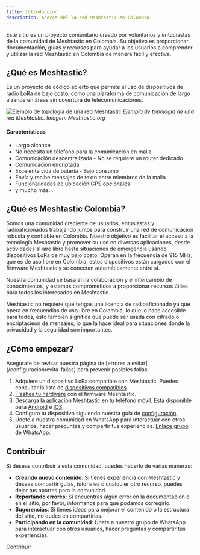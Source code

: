 ```yaml
---
title: Introducción
description: Acerca del la red Meshtastic en Colombia
---
```



Este sitio es un proyecto comunitario creado por voluntarios y entuciastas de la comunidad de Meshtastic en Colombia. Su objetivo es proporcionar documentación, guías y recursos para ayudar a los usuarios a comprender y utilizar la red Meshtastic en Colombia de manera fácil y efectiva.

## ¿Qué es Meshtastic?

Es un proyecto de código abierto que permite el uso de dispositivos de radio LoRa de bajo costo, como una plaraforma de comunicación de largo alzance en áreas sin covertura de telecomunicaciones.

![Ejemplo de topología de una red Meshtastic](../../../assets/images/lora-topology.webp)
_Ejemplo de topología de una red Meshtastic. Imagen: Meshtastic.org_

#### Características

- Largo alcance
- No necesita un télefono para la comunicación en malla
- Comunicación descentralizada - No se requiere un router dedicado
- Comunicación encriptada
- Excelente vida de batería - Bajo consumo
- Envía y recibe mensajes de texto entre miembros de la malla
- Funcionalidades de ubicación GPS opcionales
- y mucho más...

## ¿Qué es Meshtastic Colombia?

Somos una comunidad creciente de usuarios, entusiastas y radioaficionados trabajando juntos para construir una red de comunicación robusta y confiable en Colombia. Nuestro objetivo es facilitar el acceso a la tecnología Meshtastic y promover su uso en diversas aplicaciones, desde actividades al aire libre hasta situaciones de emergencia usando dispositivos LoRa de muy bajo costo. Operan en la frecuencia de 915 MHz, que es de uso libre en Colombia, estos dispositivos están cargados con el firmware Meshtastic y se conectan automáticamente entre sí.

Nuestra comunidad se basa en la colaboración y el intercambio de conocimientos, y estamos comprometidos a proporcionar recursos útiles para todos los interesados en Meshtastic.

Meshtastic no requiere que tengas una licencia de radioaficionado ya que opera en frecuendias de uso libre en Colombia, lo que lo hace accesible para todos, esto también significa que puede ser usada con cifrado o encriptacieon de mensajes, lo que la hace ideal para situaciones donde la privacidad y la seguridad son importantes.

## ¿Cómo empezar?

<Aside title="En construcción..." type="caution">Asegurate de revisar nuestra página de [errores a evitar](/configuracion/evita-fallas) para prevenir posibles fallas.</Aside>

1. Adquiere un dispositivo LoRa compatible con Meshtastic. Puedes consultar la lista de [dispositivos compatibles](https://meshtastic.org/docs/hardware/devices/).
2. [Flashea tu hardware](https://flasher.meshtastic.org/) con el firmware Meshtastic.
3. Descarga la aplicación Meshtastic en tu teléfono móvil. Está disponible para [Android](https://play.google.com/store/apps/details?id=com.geeksville.mesh) e [iOS](https://apps.apple.com/us/app/meshtastic/id1586432531).
4. Configura tu dispositivo siguiendo nuestra guía de [configuración](/configuracion/ajustes-recomendados/).
5. Únete a nuestra comunidad en WhatsApp para interactuar con otros usuarios, hacer preguntas y compartir tus experiencias. [Enlace grupo de WhatsApp](https://chat.whatsapp.com/Bkw5MiV8RqVL6GRutNyZNS?mode=ac_c).

## Contribuir

Si deseas contribuir a esta comunidad, puedes hacerlo de varias maneras:

- **Creando nuevo contenido**: Si tienes experiencia con Meshtastic y deseas compartir guías, tutoriales o cualquier otro recurso, puedes dejar tus aportes para la comunidad.
- **Reportando errores**: Si encuentras algún error en la documentación o en el sitio, por favor, infórmanos para que podamos corregirlo.
- **Sugerencias**: Si tienes ideas para mejorar el contenido o la estructura del sitio, no dudes en compartirlas.
- **Participando en la comunidad**: Únete a nuestro grupo de WhatsApp para interactuar con otros usuarios, hacer preguntas y compartir tus experiencias.

<LinkButton href="/comunidad/contribuir/">
  Contribuir
</LinkButton>